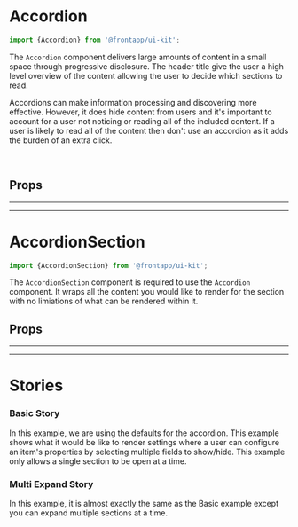 
<Meta title="Components/Accordion" of={Accordion} />

# Accordion

<Canvas>
  <Story id="components-accordion--basic" />
</Canvas>

```typescript
import {Accordion} from '@frontapp/ui-kit';
```

The `Accordion` component delivers large amounts of content in a small space through progressive disclosure.
The header title give the user a high level overview of the content allowing the user to decide which sections to read.

Accordions can make information processing and discovering more effective. However, it does hide content from users and
it's important to account for a user not noticing or reading all of the included content. If a user is likely to read
all of the content then don't use an accordion as it adds the burden of an extra click.

<br />

## Props

<PureArgsTable of={Accordion} />

<hr />
<hr />

# AccordionSection

```typescript
import {AccordionSection} from '@frontapp/ui-kit';
```

The `AccordionSection` component is required to use the `Accordion` component. It wraps all the content you would like to render for
the section with no limiations of what can be rendered within it.

## Props

<PureArgsTable of={AccordionSection} />

<hr />
<hr />

# Stories

### Basic Story

In this example, we are using the defaults for the accordion. This example shows what it would be like to render settings where
a user can configure an item's properties by selecting multiple fields to show/hide. This example only allows a single section to
be open at a time.

<Canvas>
  <Story id="components-accordion--basic" />
</Canvas>

### Multi Expand Story

In this example, it is almost exactly the same as the Basic example except you can expand multiple sections at a time.

<Canvas>
  <Story id="components-accordion--multi" />
</Canvas>
